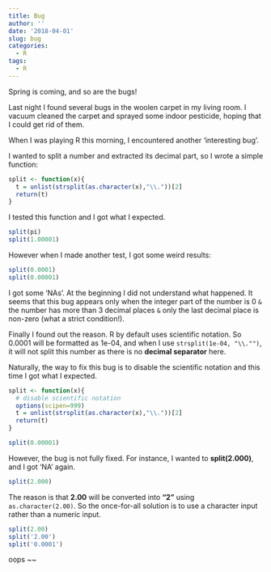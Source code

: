 ```yaml
---
title: Bug
author: ''
date: '2018-04-01'
slug: bug
categories:
  - R
tags:
  - R
---
```


Spring is coming, and so are the bugs!

Last night I found several bugs in the woolen carpet in my living room. I vacuum cleaned the carpet and sprayed some indoor pesticide, hoping that I could get rid of them.

When I was playing R this morning, I encountered another 'interesting bug'.

I wanted to split a number and extracted its decimal part, so I wrote a simple function:

```r
split <- function(x){
  t = unlist(strsplit(as.character(x),"\\."))[2]
  return(t)
}
```

I tested this function and I got what I expected.

```r
split(pi)
split(1.00001)
```

However when I made another test, I got some weird results:

```r
split(0.0001)
split(0.00001)
```

I got some 'NAs'. At the beginning I did not understand what happened. It seems that this bug appears only when the integer part of the number is 0 `&` the number has more than 3 decimal places `&` only the last decimal place is non-zero (what a strict condition!).

Finally I found out the reason. R by default uses scientific notation. So 0.0001 will be formatted as 1e-04, and when I use `strsplit(1e-04, "\\."")`, it will not split this number as there is no **decimal separator** here. 

Naturally, the way to fix this bug is to disable the scientific notation and this time I got what I expected.

```r
split <- function(x){
  # disable scientific notation
  options(scipen=999)
  t = unlist(strsplit(as.character(x),"\\."))[2]
  return(t)
}

split(0.00001)
```

However, the bug is not fully fixed. For instance, I wanted to **split(2.000)**, and I got 'NA' again.

```r
split(2.000)
```

The reason is that **2.00** will be converted into **"2"** using `as.character(2.00)`. So the once-for-all solution is to use a character input rather than a numeric input.

```r
split(2.00)
split('2.00')
split('0.0001')
```

oops ~~


